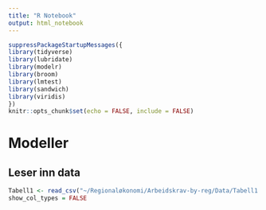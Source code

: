 ```yaml
---
title: "R Notebook"
output: html_notebook
---
```


```r
suppressPackageStartupMessages({
library(tidyverse)
library(lubridate)
library(modelr)
library(broom)
library(lmtest)
library(sandwich)
library(viridis)
})
knitr::opts_chunk$set(echo = FALSE, include = FALSE)
```

# Modeller

## Leser inn data
```r
Tabell1 <- read_csv("~/Regionaløkonomi/Arbeidskrav-by-reg/Data/Tabell1.csv")
show_col_types = FALSE
```



